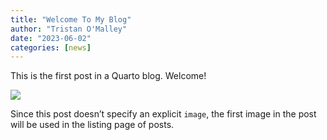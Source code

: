 ```yaml
---
title: "Welcome To My Blog"
author: "Tristan O'Malley"
date: "2023-06-02"
categories: [news]
---
```


This is the first post in a Quarto blog. Welcome!

![](thumbnail.jpg)

Since this post doesn't specify an explicit `image`, the first image in the post will be used in the listing page of posts.
